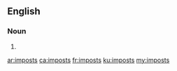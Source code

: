 ==English==

===Noun===
{{head|en|noun plural form}}

# {{plural of|impost|lang=en}}

[[ar:imposts]]
[[ca:imposts]]
[[fr:imposts]]
[[ku:imposts]]
[[my:imposts]]